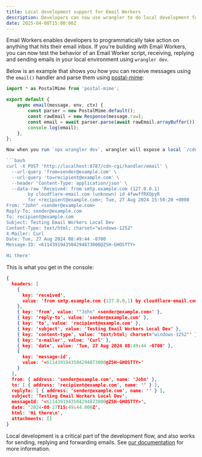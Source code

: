 ```yaml
---
title: Local development support for Email Workers
description: Developers can now use wrangler to do local development for Email Workers.
date: 2025-04-08T15:00:00Z
---
```


Email Workers enables developers to programmatically take action on anything that hits their email inbox. If you're building with Email Workers, you can now test the behavior of an Email Worker script, receiving, replying and sending emails in your local environment using `wrangler dev`.

Below is an example that shows you how you can receive messages using the `email()` handler and parse them using [postal-mime](https://www.npmjs.com/package/postal-mime):

```ts
import * as PostalMime from 'postal-mime';

export default {
	async email(message, env, ctx) {
		const parser = new PostalMime.default();
		const rawEmail = new Response(message.raw);
		const email = await parser.parse(await rawEmail.arrayBuffer());
		console.log(email);
	},
};

Now when you run `npx wrangler dev`, wrangler will expose a local `/cdn-cgi/handler/email` endpoint that you can `POST` email messages to and trigger your Worker's `email()` handler:

```bash
curl -X POST 'http://localhost:8787/cdn-cgi/handler/email' \
  --url-query 'from=sender@example.com' \
  --url-query 'to=recipient@example.com' \
  --header 'Content-Type: application/json' \
  --data-raw 'Received: from smtp.example.com (127.0.0.1)
        by cloudflare-email.com (unknown) id 4fwwffRXOpyR
        for <recipient@example.com>; Tue, 27 Aug 2024 15:50:20 +0000
From: "John" <sender@example.com>
Reply-To: sender@example.com
To: recipient@example.com
Subject: Testing Email Workers Local Dev
Content-Type: text/html; charset="windows-1252"
X-Mailer: Curl
Date: Tue, 27 Aug 2024 08:49:44 -0700
Message-ID: <6114391943504294873000@ZSH-GHOSTTY>

Hi there'
```

This is what you get in the console:

```json
{
  headers: [
    {
      key: 'received',
      value: 'from smtp.example.com (127.0.0.1) by cloudflare-email.com (unknown) id 4fwwffRXOpyR for <recipient@example.com>; Tue, 27 Aug 2024 15:50:20 +0000'
    },
    { key: 'from', value: '"John" <sender@example.com>' },
    { key: 'reply-to', value: 'sender@example.com' },
    { key: 'to', value: 'recipient@example.com' },
    { key: 'subject', value: 'Testing Email Workers Local Dev' },
    { key: 'content-type', value: 'text/html; charset="windows-1252"' },
    { key: 'x-mailer', value: 'Curl' },
    { key: 'date', value: 'Tue, 27 Aug 2024 08:49:44 -0700' },
    {
      key: 'message-id',
      value: '<6114391943504294873000@ZSH-GHOSTTY>'
    }
  ],
  from: { address: 'sender@example.com', name: 'John' },
  to: [ { address: 'recipient@example.com', name: '' } ],
  replyTo: [ { address: 'sender@example.com', name: '' } ],
  subject: 'Testing Email Workers Local Dev',
  messageId: '<6114391943504294873000@ZSH-GHOSTTY>',
  date: '2024-08-27T15:49:44.000Z',
  html: 'Hi there\n',
  attachments: []
}
```

Local development is a critical part of the development flow, and also works for sending, replying and forwarding emails. See [our documentation](/email-routing/email-workers/local-development/) for more information.